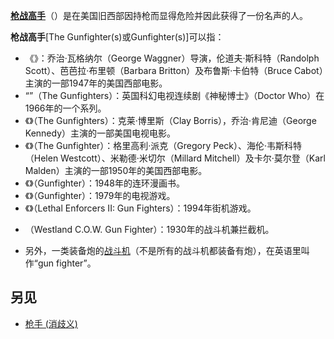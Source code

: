 '''[[枪手_(职业)|枪战高手]]'''（{{lang-en|gunfighter}}）是在美国旧西部因持枪而显得危险并因此获得了一份名声的人。

'''枪战高手'''[The Gunfighter(s)或Gunfighter(s)]可以指：
* 《{{link-en|枪战高手 (电影)|Gunfighters (film)}}》：乔治·瓦格纳尔（George Waggner）导演，伦道夫·斯科特（Randolph Scott）、芭芭拉·布里顿（Barbara Britton）及布鲁斯·卡伯特（Bruce Cabot）主演的一部1947年的美国西部电影。
* “{{link-en|枪战高手 (神秘博士系列)|The Gunfighters}}”（The Gunfighters）：英国科幻电视连续剧《神秘博士》（Doctor Who）在1966年的一个系列。
* 《{{link-en|神枪手 (1987电影)|The Gunfighters (1987 film)}}》（The Gunfighters）：克莱·博里斯（Clay Borris），乔治·肯尼迪（George Kennedy）主演的一部美国电视电影。
* 《{{link-en|黑天鹅 (1950年电影)|The Gunfighter}}》（The Gunfighter）：格里高利·派克（Gregory Peck）、海伦·韦斯科特（Helen Westcott）、米勒德·米切尔（Millard Mitchell）及卡尔·莫尔登（Karl Malden）主演的一部1950年的美国西部电影。
* 《{{link-en|枪战高手 (连环漫画)|Gunfighter (comics)}}》（Gunfighter）：1948年的连环漫画书。
* 《{{link-en|枪战高手 (米罗华奥德赛²游戏)|Gunfighter (Videopac game)}}》（Gunfighter）：1979年的电视游戏。
* 《{{link-en|致命杀手2：枪战者|Lethal Enforcers II: Gun Fighters}}》（Lethal Enforcers II: Gun Fighters）：1994年街机游戏。
* {{link-en|韦斯特兰COW炮战斗机|Westland C.O.W. Gun Fighter}}（Westland C.O.W. Gun Fighter）：1930年的战斗机兼拦截机。
* 另外，一类装备炮的[[战斗机|战斗机]]（不是所有的战斗机都装备有炮），在英语里叫作“gun fighter”。

==另见==
* [[枪手|枪手 (消歧义)]]

{{disambiguation|cat=四字消歧義}}